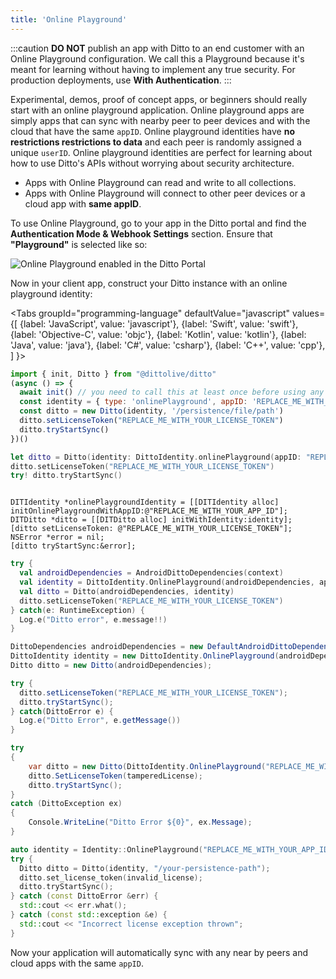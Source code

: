 ```yaml
---
title: 'Online Playground'
---
```




:::caution
__DO NOT__ publish an app with Ditto to an end customer with an Online Playground configuration. We call this a Playground because it's meant for learning without having to implement any true security. For production deployments, use __With Authentication__.
:::

Experimental, demos, proof of concept apps, or beginners should really start with an online playground application. Online playground apps are simply apps that can sync with nearby peer to peer devices and with the cloud that have the same `appID`. Online playground identities have __no restrictions restrictions to data__ and each peer is randomly assigned a unique `userID`. Online playground identities are perfect for learning about how to use Ditto's APIs without worrying about security architecture.

* Apps with Online Playground can read and write to all collections.
* Apps with Online Playground will connect to other peer devices or a cloud app with __same appID__. 

To use Online Playground, go to your app in the Ditto portal and find the __Authentication Mode & Webhook Settings__ section. Ensure that __"Playground"__ is selected like so:

![Online Playground enabled in the Ditto Portal](./portal-playground-setting.png)

Now in your client app, construct your Ditto instance with an online playground identity:

<Tabs
  groupId="programming-language"
  defaultValue="javascript"
  values={[
    {label: 'JavaScript', value: 'javascript'},
    {label: 'Swift', value: 'swift'},
    {label: 'Objective-C', value: 'objc'},
    {label: 'Kotlin', value: 'kotlin'},
    {label: 'Java', value: 'java'},
    {label: 'C#', value: 'csharp'},
    {label: 'C++', value: 'cpp'},
  ]
}>
<TabItem value="javascript">

```js
import { init, Ditto } from "@dittolive/ditto"
(async () => {
  await init() // you need to call this at least once before using any of the Ditto API
  const identity = { type: 'onlinePlayground', appID: 'REPLACE_ME_WITH_YOUR_APP_ID' }
  const ditto = new Ditto(identity, '/persistence/file/path')
  ditto.setLicenseToken("REPLACE_ME_WITH_YOUR_LICENSE_TOKEN")
  ditto.tryStartSync()
})()
```

</TabItem>
<TabItem value="swift">

```swift
let ditto = Ditto(identity: DittoIdentity.onlinePlayground(appID: "REPLACE_ME_WITH_YOUR_APP_ID"))
ditto.setLicenseToken("REPLACE_ME_WITH_YOUR_LICENSE_TOKEN")
try! ditto.tryStartSync()
```

</TabItem>
<TabItem value="objc">

```objc

DITIdentity *onlinePlaygroundIdentity = [[DITIdentity alloc] initOnlinePlaygroundWithAppID:@"REPLACE_ME_WITH_YOUR_APP_ID"];
DITDitto *ditto = [[DITDitto alloc] initWithIdentity:identity];
[ditto setLicenseToken: @"REPLACE_ME_WITH_YOUR_LICENSE_TOKEN"];
NSError *error = nil;
[ditto tryStartSync:&error];
```

</TabItem>
<TabItem value="kotlin">

```kotlin
try {
  val androidDependencies = AndroidDittoDependencies(context)
  val identity = DittoIdentity.OnlinePlayground(androidDependencies, appID = "REPLACE_ME_WITH_YOUR_APP_ID")
  val ditto = Ditto(androidDependencies, identity)
  ditto.setLicenseToken("REPLACE_ME_WITH_YOUR_LICENSE_TOKEN")
} catch(e: RuntimeException) {
  Log.e("Ditto error", e.message!!)
}

```

</TabItem>
<TabItem value="java">

```java
DittoDependencies androidDependencies = new DefaultAndroidDittoDependencies(this.context);
DittoIdentity identity = new DittoIdentity.OnlinePlayground(androidDependencies, "REPLACE_ME_WITH_YOUR_APP_ID");
Ditto ditto = new Ditto(androidDependencies);

try {
  ditto.setLicenseToken("REPLACE_ME_WITH_YOUR_LICENSE_TOKEN");  
  ditto.tryStartSync();
} catch(DittoError e) {
  Log.e("Ditto Error", e.getMessage())
}
```

</TabItem>
<TabItem value="csharp">

```csharp
try
{
    var ditto = new Ditto(DittoIdentity.OnlinePlayground("REPLACE_ME_WITH_YOUR_APP_ID"));
    ditto.SetLicenseToken(tamperedLicense);
    ditto.tryStartSync();
}
catch (DittoException ex)
{
    Console.WriteLine("Ditto Error ${0}", ex.Message);
}
```

</TabItem>
<TabItem value="cpp">

```cpp
auto identity = Identity::OnlinePlayground("REPLACE_ME_WITH_YOUR_APP_ID");
try {
  Ditto ditto = Ditto(identity, "/your-persistence-path");
  ditto.set_license_token(invalid_license);
  ditto.tryStartSync();
} catch (const DittoError &err) {
  std::cout << err.what();
} catch (const std::exception &e) {
  std::cout << "Incorrect license exception thrown";
}
```

</TabItem>
</Tabs>

Now your application will automatically sync with any near by peers and cloud apps with the same `appID`.
